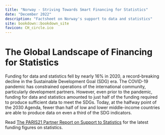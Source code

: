 ```yaml
--- 
title: "Norway - Striving Towards Smart Financing for Statistics"
date: "December 2022"
description: "Factsheet on Norway's support to data and statistics"
site: bookdown::bookdown_site
favicon: CH_circle.ico
---
```



# The Global Landscape of Financing for Statistics

Funding for data and statistics fell by nearly 16% in 2020, a record-breaking decline in the Sustainable Development Goal (SDG) era. The COVID-19 pandemic has constrained operations of the international community, particularly development partners. However, even prior to the pandemic, funding for data and statistics amounted to just half of the funding required to produce sufficient data to meet the SDGs. Today, at the halfway point of the 2030 Agenda, fewer than half of low and lower middle-income countries are able to produce data on even a third of the SDG indicators.

Read [The PARIS21 Partner Report on Support to Statistics](https://www.oecd-ilibrary.org/development/the-paris21-partner-report-on-support-to-statistics-2022_c3cfb353-en) for the latest funding figures on statistics.

